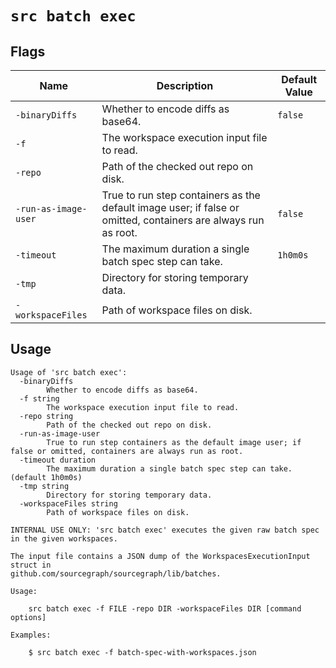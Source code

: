 # `src batch exec`


## Flags

| Name | Description | Default Value |
|------|-------------|---------------|
| `-binaryDiffs` | Whether to encode diffs as base64. | `false` |
| `-f` | The workspace execution input file to read. |  |
| `-repo` | Path of the checked out repo on disk. |  |
| `-run-as-image-user` | True to run step containers as the default image user; if false or omitted, containers are always run as root. | `false` |
| `-timeout` | The maximum duration a single batch spec step can take. | `1h0m0s` |
| `-tmp` | Directory for storing temporary data. |  |
| `-workspaceFiles` | Path of workspace files on disk. |  |


## Usage

```
Usage of 'src batch exec':
  -binaryDiffs
    	Whether to encode diffs as base64.
  -f string
    	The workspace execution input file to read.
  -repo string
    	Path of the checked out repo on disk.
  -run-as-image-user
    	True to run step containers as the default image user; if false or omitted, containers are always run as root.
  -timeout duration
    	The maximum duration a single batch spec step can take. (default 1h0m0s)
  -tmp string
    	Directory for storing temporary data.
  -workspaceFiles string
    	Path of workspace files on disk.

INTERNAL USE ONLY: 'src batch exec' executes the given raw batch spec in the given workspaces.

The input file contains a JSON dump of the WorkspacesExecutionInput struct in
github.com/sourcegraph/sourcegraph/lib/batches.

Usage:

    src batch exec -f FILE -repo DIR -workspaceFiles DIR [command options]

Examples:

    $ src batch exec -f batch-spec-with-workspaces.json



```
	